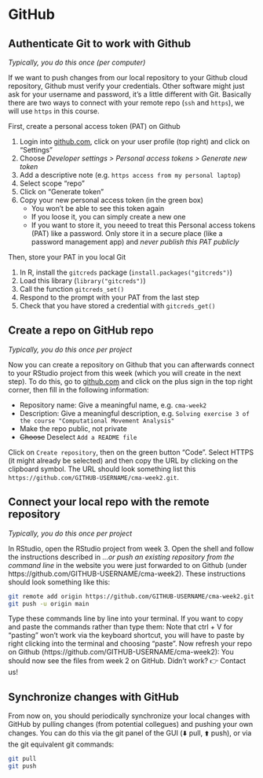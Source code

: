 # GitHub

## Authenticate Git to work with Github {#sec-github-auth}

*Typically, you do this once (per computer)*

If we want to push changes from our local repository to your Github cloud repository, Github must verify your credentials. Other software might just ask for your username and password, it's a little different with Git. Basically there are two ways to connect with your remote repo (`ssh` and `https`), we will use `https` in this course. 

First, create a personal access token (PAT) on Github

1. Login into [github.com](https://github.com/), click on your user profile (top right) and click on "Settings" 
2. Choose *Developer settings > Personal access tokens > Generate new token*
3. Add a descriptive note (e.g. `https access from my personal laptop`)
4. Select scope "repo"
5. Click on "Generate token"
6. Copy your new personal access token (in the green box)
   - You won’t be able to see this token again
   - If you loose it, you can simply create a new one
   - If you want to store it, you neeed to treat this Personal access tokens (PAT) like a password. Only store it in a secure place (like a password management app) and *never publish this PAT publicly*

Then, store your PAT in you local Git

1. In R, install the `gitcreds` package (`install.packages("gitcreds")`)
2. Load this library (`library("gitcreds")`)
3. Call the function `gitcreds_set()`
4. Respond to the prompt with your PAT from the last step
5. Check that you have stored a credential with `gitcreds_get()`
  
## Create a repo on GitHub repo {#sec-github-repo}

*Typically, you do this once per project*

Now you can create a repository on Github that you can afterwards connect to your RStudio project from this week (which you will create in the next step). To do this, go to [github.com](https://github.com) and click on the plus sign in the top right corner, then fill in the following information:

- Repository name: Give a meaningful name, e.g.  `cma-week2`
- Description: Give a meaningful description, e.g. `Solving exercise 3 of the course "Computational Movement Analysis"`
- Make the repo public, not private
- ~~Choose~~ Deselect `Add a README file`

Click on `Create repository`, then on the green button "Code". Select HTTPS (it might already be selected) and then copy the URL by clicking on the clipboard symbol. The URL should look something list this `https://github.com/GITHUB-USERNAME/cma-week2.git`. 

## Connect your local repo with the remote repository{#sec-github-connect}

*Typically, you do this once per project*

In RStudio, open the RStudio project from week 3. Open the shell and follow the instructions described in *…or push an existing repository from the command line* in the website you were just forwarded to on Github (under https://github.com/GITHUB-USERNAME/cma-week2). These instructions should look something like this:

```.bash
git remote add origin https://github.com/GITHUB-USERNAME/cma-week2.git
git push -u origin main
```

Type these commands line by line into your terminal. If you want to copy and paste the commands rather than type them: Note that ctrl + V for "pasting" won't work via the keyboard shortcut, you will have to paste by right clicking into the terminal and choosing "paste". Now refresh your repo on Github (https://github.com/GITHUB-USERNAME/cma-week2): You should now see the files from week 2 on GitHub. Didn't work? 👉 Contact us!

## Synchronize changes with GitHub

From now on, you should periodically synchronize your local changes with GitHub by pulling changes (from potential collegues) and pushing your own changes. You can do this via the git panel of the GUI (🠯 pull, 🠭 push), or via the git equivalent git commands:

```.bash
git pull
git push
```
